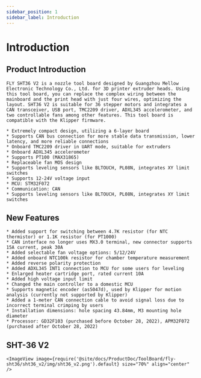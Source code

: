 ```yaml
---
sidebar_position: 1
sidebar_label: Introduction
---
```




# Introduction

## Product Introduction

    FLY SHT36 V2 is a nozzle tool board designed by Guangzhou Mellow Electronic Technology Co., Ltd. for 3D printer extruder heads. Using this tool board, you can replace the complex wiring between the mainboard and the print head with just four wires, optimizing the layout. SHT36 V2 is suitable for 36 stepper motors and integrates a CAN transceiver, USB port, TMC2209 driver, ADXL345 accelerometer, and two controllable fans among other features. This tool board is compatible with the Klipper firmware.

    * Extremely compact design, utilizing a 6-layer board
    * Supports CAN bus connection for more stable data transmission, lower latency, and more reliable connections
    * Onboard TMC2209 driver in UART mode, suitable for extruders
    * Onboard ADXL345 accelerometer
    * Supports PT100 (MAX31865)
    * Replaceable fan MOS design
    * Supports leveling sensors like BLTOUCH, PL08N, integrates XY limit switches
    * Supports 12-24V voltage input
    * MCU: STM32F072
    * Communication: CAN
    * Supports leveling sensors like BLTOUCH, PL08N, integrates XY limit switches

## New Features

    * Added support for switching between 4.7K resistor (for NTC thermistor) or 1.1K resistor (for PT1000)
    * CAN interface no longer uses MX3.0 terminal, new connector supports 15A current, peak 30A
    * Added selectable fan voltage options: 5/12/24V
    * Added onboard NTC100k resistor for chamber temperature measurement
    * Added reverse polarity protection
    * Added ADXL345 INT1 connection to MCU for some users for leveling
    * Enlarged heater cartridge port, rated current 10A
    * Added high voltage input limit
    * Changed the main controller to a domestic MCU
    * Supports magnetic encoder (as5047d), used by Klipper for motion analysis (currently not supported by Klipper)
    * Added a 1-meter CAN connection cable to avoid signal loss due to incorrect terminal crimping by users
    * Installation dimensions: hole spacing 43.84mm, M3 mounting hole diameter
    * Processor: GD32F103 (purchased before October 28, 2022), APM32F072 (purchased after October 28, 2022)

## SHT-36 V2

    <ImageView image={require('@site/docs/ProductDoc/ToolBoard/fly-sht36/sht36_v2/img/sht36_v2.png').default} size="70%" align="center" />